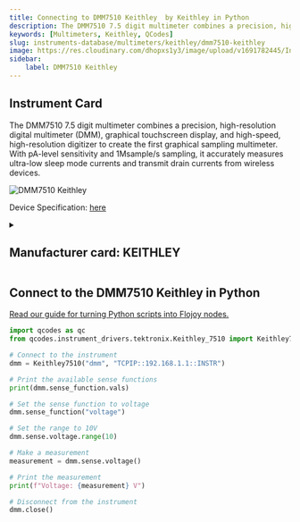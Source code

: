```yaml
---
title: Connecting to DMM7510 Keithley  by Keithley in Python
description: The DMM7510 7.5 digit multimeter combines a precision, high-resolution digital multimeter (DMM), graphical touchscreen display, and high-speed, high-resolution digitizer to create the first graphical sampling multimeter. With pA-level sensitivity and 1Msample/s sampling, it accurately measures ultra-low sleep mode currents and transmit drain currents from wireless devices.
keywords: [Multimeters, Keithley, QCodes] 
slug: instruments-database/multimeters/keithley/dmm7510-keithley 
image: https://res.cloudinary.com/dhopxs1y3/image/upload/v1691782445/Instruments/Multimeters/DMM7510-Keithley/DMM7510-Keithley.webp
sidebar:
    label: DMM7510 Keithley 
---
```



## Instrument Card

The DMM7510 7.5 digit multimeter combines a precision, high-resolution digital multimeter (DMM), graphical touchscreen display, and high-speed, high-resolution digitizer to create the first graphical sampling multimeter. With pA-level sensitivity and 1Msample/s sampling, it accurately measures ultra-low sleep mode currents and transmit drain currents from wireless devices. 

![DMM7510 Keithley](https://res.cloudinary.com/dhopxs1y3/image/upload/v1691782445/Instruments/Multimeters/DMM7510-Keithley/DMM7510-Keithley.webp)

Device Specification: [here](https://www.farnell.com/datasheets/3540326.pdf)

<details style={{ marginTop: "15px"}}>
<summary><h2 style={{display:'inline'}}>Manufacturer card: KEITHLEY</h2></summary>

![KEITHLEY](https://res.cloudinary.com/dhopxs1y3/image/upload/v1692806202/Instruments/Vendor%20Logos/Keithley.png)

Keithley Instruments is a measurement and instrument company headquartered in Solon, Ohio, that develops, manufactures, markets, and sells data acquisition products, as well as complete systems for high-volume production and assembly testing.

- Headquarters: Cleveland, Ohio, United States
- Yearly Revenue (millions, USD): 110.6
- Vendor Website: [here](https://www.tek.com/en)

</details>


<FeaturedInstrumentVideo category="MULTIMETERS" />

## Connect to the DMM7510 Keithley in Python

[Read our guide for turning Python scripts into Flojoy nodes.](https://docs.flojoy.ai/contribution/blocks/custom-flojoy-block/)



<Tabs>
<TabItem value="Flojoy" label="Flojoy" className="flojoy-instrument-tabs">

<SectionsCard category="MULTIMETERS" manufacturer="Keithley"></SectionsCard>

</TabItem>
<TabItem value="QCodes" label="QCodes">

```python
import qcodes as qc
from qcodes.instrument_drivers.tektronix.Keithley_7510 import Keithley7510

# Connect to the instrument
dmm = Keithley7510("dmm", "TCPIP::192.168.1.1::INSTR")

# Print the available sense functions
print(dmm.sense_function.vals)

# Set the sense function to voltage
dmm.sense_function("voltage")

# Set the range to 10V
dmm.sense.voltage.range(10)

# Make a measurement
measurement = dmm.sense.voltage()

# Print the measurement
print(f"Voltage: {measurement} V")

# Disconnect from the instrument
dmm.close()
```

</TabItem>
</Tabs>
